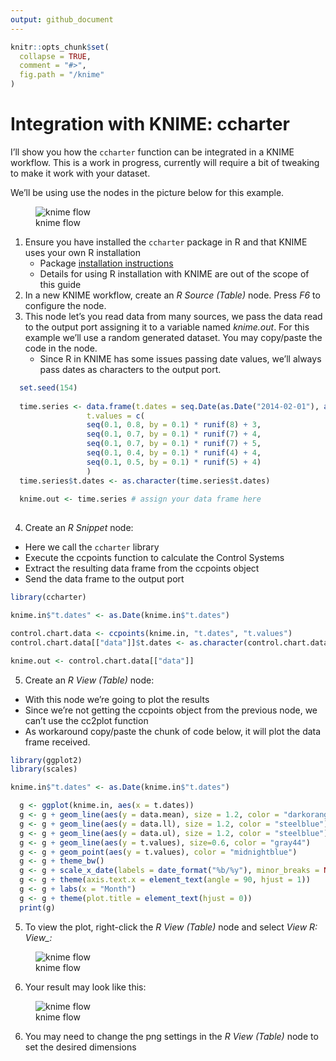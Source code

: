 ```yaml
---
output: github_document
---
```



```r
knitr::opts_chunk$set(
  collapse = TRUE,
  comment = "#>",
  fig.path = "/knime"
)
```

# Integration with KNIME: ccharter

I'll show you how the `ccharter` function can be integrated in a KNIME workflow. This is a work in progress, currently will require a bit of tweaking to make it work with your dataset.

We'll be using use the nodes in the picture below for this example.

![knime flow](knime_workflow.PNG)

1. Ensure you have installed the `ccharter` package in R and that KNIME uses your own R installation
    * Package [installation instructions](https://github.com/jbaxx/ccharter)
    * Details for using R installation with KNIME are out of the scope of this guide
2. In a new KNIME workflow, create an _R Source (Table)_ node. Press _F6_ to configure the node.
3. This node let's you read data from many sources, we pass the data read to the output port assigning it to a variable named _knime.out_. For this example we'll use a random generated dataset. You may copy/paste the code in the node.
    * Since R in KNIME has some issues passing date values, we'll always pass dates as characters to the output port.

```r
  set.seed(154)
  
  time.series <- data.frame(t.dates = seq.Date(as.Date("2014-02-01"), as.Date("2016-08-01"), "month"),
                 t.values = c(
                 seq(0.1, 0.8, by = 0.1) * runif(8) + 3,
                 seq(0.1, 0.7, by = 0.1) * runif(7) + 4,
                 seq(0.1, 0.7, by = 0.1) * runif(7) + 5,
                 seq(0.1, 0.4, by = 0.1) * runif(4) + 4,
                 seq(0.1, 0.5, by = 0.1) * runif(5) + 4)
                 )
  time.series$t.dates <- as.character(time.series$t.dates)
  
  knime.out <- time.series # assign your data frame here
  
```


<ol start="4">
  <li>Create an <i>R Snippet</i> node:</li>
</ol>
  * Here we call the `ccharter` library
  * Execute the ccpoints function to calculate the Control Systems 
  * Extract the resulting data frame from the ccpoints object
  * Send the data frame to the output port

```r
library(ccharter)

knime.in$"t.dates" <- as.Date(knime.in$"t.dates")

control.chart.data <- ccpoints(knime.in, "t.dates", "t.values")
control.chart.data[["data"]]$t.dates <- as.character(control.chart.data[["data"]]$t.dates)

knime.out <- control.chart.data[["data"]]
```

<ol start="5">
  <li>Create an <i>R View (Table)</i> node:</li>
</ol>
  + With this node we're going to plot the results
  + Since we're not getting the ccpoints object from the previous node, we can't use the cc2plot function
  + As workaround copy/paste the chunk of code below, it will plot the data frame received.

```r
library(ggplot2)
library(scales)

knime.in$"t.dates" <- as.Date(knime.in$"t.dates")

  g <- ggplot(knime.in, aes(x = t.dates))
  g <- g + geom_line(aes(y = data.mean), size = 1.2, color = "darkorange")
  g <- g + geom_line(aes(y = data.ll), size = 1.2, color = "steelblue")
  g <- g + geom_line(aes(y = data.ul), size = 1.2, color = "steelblue")
  g <- g + geom_line(aes(y = t.values), size=0.6, color = "gray44")
  g <- g + geom_point(aes(y = t.values), color = "midnightblue")
  g <- g + theme_bw()
  g <- g + scale_x_date(labels = date_format("%b/%y"), minor_breaks = NULL, breaks = date_breaks("month"))
  g <- g + theme(axis.text.x = element_text(angle = 90, hjust = 1))
  g <- g + labs(x = "Month")
  g <- g + theme(plot.title = element_text(hjust = 0))
  print(g)
```

<ol start="5">
  <li>To view the plot, right-click the <i>R View (Table)</i> node and select <i>View R: View_:</i></li>
</ol>

![knime flow](knime_workflow_view.PNG)

<ol start="6">
  <li>Your result may look like this:</li>
</ol>

![knime flow](knime_workflow_view_plot.PNG)

<ol start="6">
  <li>You may need to change the png settings in the <i>R View (Table)</i> node to set the desired dimensions</li>
</ol>
